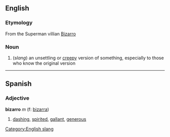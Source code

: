 ==English==
===Etymology===
From the Superman villian [[w:Bizarro|Bizarro]]

===Noun===
# (''slang'') an unsettling or [[creepy]] version of something, especially to those who know the original version

----
==Spanish==
===Adjective===
'''bizarro''' ''m'' (f: [[bizarra]])

# [[dashing]], [[spirited]], [[gallant]], [[generous]]

[[Category:English slang]]